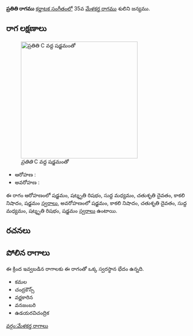 {{Infobox ragam
	| name          	= ప్రతితి
	| synonym	    	= 
	| mela          	= 
	| chakra        	= 
	| janaka        	= 
	| type          	= ఔదవ
	| arohanam      	= {{svaraC|S|R3|M1|D2|N3|S'}} 
	| avarohanam    	= {{svaraC|S'|N3|D2|M1|R3|S}}
	| jeeva         	=
	| chhaya        	=
	| nyasa         	=
	| vishesha      	= 
	| equivalent  		= 
}}
{{కర్ణాటక సంగీత రాగాలు}}
'''ప్రతితి రాగము''' [[కర్ణాటక సంగీతం]]లో 35వ [[మేళకర్త రాగము]] శులిని జన్యము. 


==రాగ లక్షణాలు==
[[Image:pratiti_kb2wiki.png|thumb|right|316px|''ప్రతితి'' C వద్ద షడ్జమంతో]]

* ఆరోహణ : {{svaraC|S|R3|M1|D2|N3|S'}} 
* అవరోహణ : {{svaraC|S'|N3|D2|M1|R3|S}}

ఈ రాగం ఆరోహణంలో షడ్జమం, షట్శృతి రిషభం, సుద్ద మధ్యమం, చతుశృతి దైవతం, కాకలి  నిషాదం, షడ్జమం [[స్వరాలు]], అవరోహణంలో షడ్జమం, కాకలి  నిషాదం, చతుశృతి దైవతం, సుద్ద మధ్యమం, షట్శృతి రిషభం, షడ్జమం [[స్వరాలు]] ఉంటాయి.

==రచనలు==



==పోలిన రాగాలు==
ఈ క్రింద ఇవ్వబడిన రాగాలకు ఈ రాగంతో ఒక్క స్వరస్థాన భేదం ఉన్నది.
* కమల
* చంద్రకౌన్స్
* వర్ణకారిన
* వనజంబరి
* ఉడయరవిచంద్రిక



[[వర్గం:మేళకర్త రాగాలు]]
